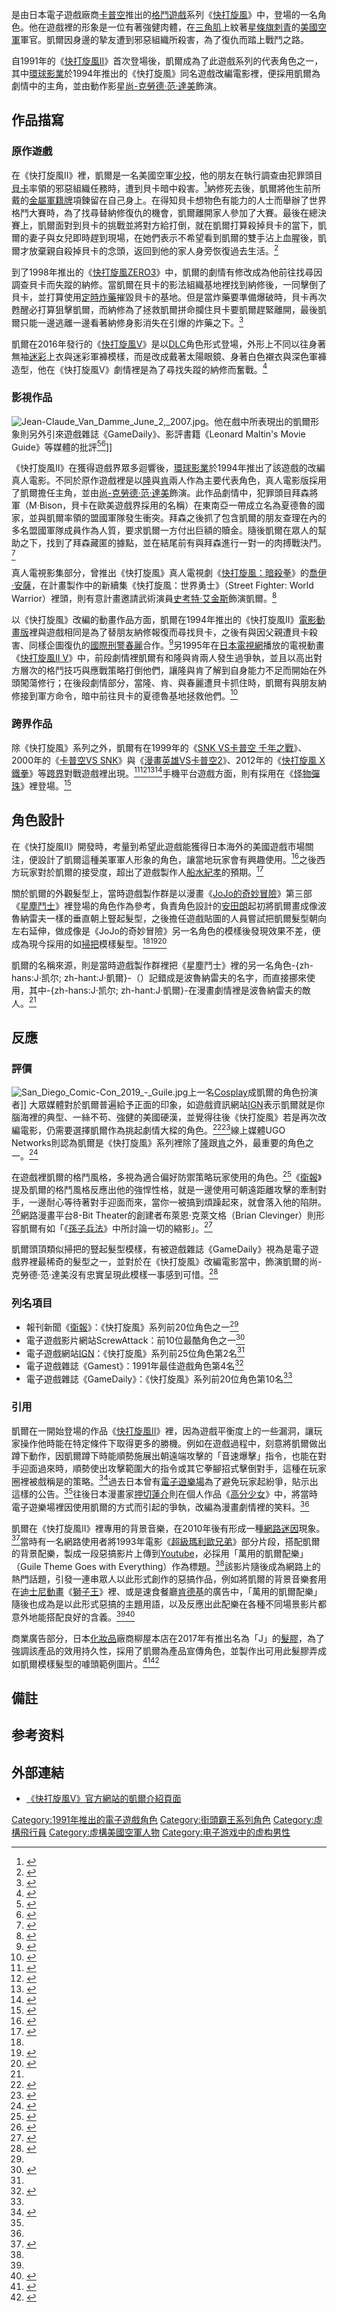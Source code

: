 {{noteTA
|G1=Games
|1=zh-hans:古烈; zh-hk:古烈; zh-tw:凱爾;
|2=zh-hans:尚-格·云·顿; zh-hk:尚-格·雲·頓; zh-tw:尚-克勞德·范·達美;
|3=zh-hans:纳什; zh-hk:納什; zh-tw:納修;
|4=zh-hans:维加; zh-hk:域加; zh-tw:貝卡;
|5=zh-hans:斯科特·阿金斯; zh-hk:史葛·阿特金斯; zh-tw:史考特·艾金斯;
|6=zh-hans:圣迭戈国际漫画展; zh-hk:聖地亞哥國際漫畫展; zh-tw:聖地牙哥國際漫畫展;
|7=zh-hans:电子游戏厅; zh-hk:遊戲機中心; zh-tw:電子遊樂場;
|8=zh-hans:视频; zh-hk:視像; zh-mo:視頻; zh-tw:影片;
|9=zh-hans:网络模因; zh-hk:網絡模因; zh-tw:網路迷因;
|10=zh-hans:啫喱水; zh-hk:噴髮膠; zh-tw:髮膠;
}}
{{Infobox character
| name       = 凱爾
| image      = Guile(Capcom Character).jpg
| caption    = 凱爾在《[[超級快打旋風II_新的挑戰者|超級快打旋風II 新的挑戰者]]》中的人物造型，由Bengus繪製
| series     = 《[[快打旋風系列|快打旋風]]》系列
| first      = 《[[快打旋風II_－世界勇士－|快打旋風II －世界勇士－]]》（1991）
| creator    = [[船水紀孝|船水紀孝]]
| voiceactor = {{unbulleted list|[[田中秀幸|田中秀幸]]：《[[快打旋風II_(電影動畫)|快打旋風II]]》電影版動畫|[[玄田哲章|玄田哲章]]：《[[快打旋風EX|快打旋風EX]]》、電視動畫《[[快打旋風II_V|快打旋風II V]]》|[[土屋利秀|土屋利秀]]：《[[快打旋風ZERO3|快打旋風ZERO3]]》、《[[漫威對卡普空2|漫威對卡普空2]]》|[[安元洋貴|安元洋貴]]：《[[快打旋風IV|快打旋風IV]]》、《[[快打旋風V|快打旋風V]]》}}
| liveactor  = [[尚-克勞德·范·達美|尚-克勞德·范·達美]]：《[[快打旋風_(1994年電影)|快打旋風]]》1994年電影
| nationality    = [[美國|美國]]
| fighting_style  = 軍隊武術與摔角技
| occupation     = [[美國空軍|美國空軍]]飛行員與軍官
}}
{{Vgname2|凱爾|ja=ガイル|en=Guile|cn=古烈|hk=cn|tw=凱爾|aka-tw=蓋爾{{noteTag|1=中國大陸與香港採用的名稱「-{古烈}-」，來自於過去誤把此角色英文名「GUILE」看成「GULIE」後流傳的音譯。<ref>{{cite web |url=https://www.laonanren.com/news/2016-11/138433p3.htm |title=造型奇葩却能喜迎玩家 盘点十个游戏中著名的杀马特人物 |work=Laonanren |author=永豪 |date=2016-11-21 |accessdate=2020-08-14}}</ref>}}}}是由日本電子遊戲廠商[[卡普空|卡普空]]推出的[[格鬥遊戲|格鬥遊戲]]系列《[[快打旋風系列|快打旋風]]》中，登場的一名角色。他在遊戲裡的形象是一位有著強健肉體，在[[三角肌|三角肌]]上紋著[[星條旗|星條旗]][[刺青|刺青]]的[[美國空軍|美國空軍]]軍官。凱爾因身邊的摯友遭到邪惡組織所殺害，為了復仇而踏上戰鬥之路。

自1991年的《[[快打旋風II_－世界勇士－|快打旋風II]]》首次登場後，凱爾成為了此遊戲系列的代表角色之一，其中[[環球影業|環球影業]]於1994年推出的《快打旋風》同名遊戲改編電影裡，便採用凱爾為劇情中的主角，並由動作影星[[尚-克勞德·范·達美|尚-克勞德·范·達美]]飾演。

== 作品描寫 ==
=== 原作遊戲 ===
在《快打旋風II》裡，凱爾是一名美國空軍[[少校|少校]]，他的朋友{{nihongo|查理·納修|チャーリー・ナッシュ}}在執行調查由犯罪頭目[[维加_(街头霸王)|貝卡]]率領的邪惡組織{{nihongo|「影法」|シャドルー}}任務時，遭到貝卡暗中殺害。<ref>{{cite book |script-title=ja:《ALL ABOUTカプコン対戦格闘ゲーム1987‐2000》 |publisher=電波新聞社 |author=[[卡普空|卡普空]] |isbn=978-488-554676-1 |date=2000-09-01 |chapter=〈APPENDIX⑥〉|page=305頁}}</ref>納修死去後，凱爾將他生前所戴的[[軍人身份確認牌|金屬軍籍牌]]項鍊留在自己身上。在得知貝卡想物色有能力的人士而舉辦了世界格鬥大賽時，為了找尋替納修復仇的機會，凱爾離開家人參加了大賽。最後在總決賽上，凱爾面對到貝卡的挑戰並將對方給打倒，就在凱爾打算殺掉貝卡的當下，凱爾的妻子{{nihongo|尤莉亞|ユリア}}與女兒{{nihongo|克莉絲|クリス}}即時趕到現場，在她們表示不希望看到凱爾的雙手沾上血腥後，凱爾才放棄親自殺掉貝卡的念頭，返回到他的家人身旁恢復過去生活。<ref>{{cite book |script-title=ja:《ALL ABOUTカプコン対戦格闘ゲーム1987‐2000》 |publisher=電波新聞社 |author=卡普空 |isbn=978-488-554676-1 |date=2000-09-01 |chapter=〈{{lang|ja|ストリートファイターII}}〉|page=16頁}}</ref>

到了1998年推出的《[[快打旋風ZERO3|快打旋風ZERO3]]》中，凱爾的劇情有修改成為他前往找尋因調查貝卡而失蹤的納修。當凱爾在貝卡的影法組織基地裡找到納修後，一同擊倒了貝卡，並打算使用[[計時炸彈|定時炸藥]]摧毀貝卡的基地。但是當炸藥要準備爆破時，貝卡再次甦醒必打算狙擊凱爾，而納修為了拯救凱爾拼命攔住貝卡要凱爾趕緊離開，最後凱爾只能一邊逃離一邊看著納修身影消失在引爆的炸藥之下。<ref>{{cite book |script-title=ja:《ALL ABOUTカプコン対戦格闘ゲーム1987‐2000》 |publisher=電波新聞社 |author=卡普空 |isbn=978-488-554676-1 |date=2000-09-01 |chapter=〈{{lang|ja|ストリートファイターZERO3}}〉|page=70頁}}</ref>

凱爾在2016年發行的《[[快打旋風V|快打旋風V]]》是以[[可下载内容|DLC]]角色形式登場，外形上不同以往身著無袖[[軍事偽裝|迷彩]]上衣與迷彩軍褲模樣，而是改成戴著太陽眼鏡、身著白色襯衣與深色軍褲造型，他在《快打旋風V》劇情裡是為了尋找失蹤的納修而奮戰。<ref>{{cite web |url=https://www.eurogamer.net/articles/2016-04-18-guile-is-the-next-street-fighter-5-dlc-character |title=Guile is the next Street Fighter 5 DLC character |work=[[Eurogamer|Eurogamer]] |author=Wesley Yin-Poole |date=2016-04-19 |accessdate=2020-08-14 |archive-date=2017-03-08 |archive-url=https://web.archive.org/web/20170308084320/http://www.eurogamer.net/articles/2016-04-18-guile-is-the-next-street-fighter-5-dlc-character |dead-url=no }}</ref>
{{clear}}

=== 影視作品 ===
[[File:Jean-Claude_Van_Damme_June_2,_2007.jpg|thumb]]。他在戲中所表現出的凱爾形象則另外引來遊戲雜誌《GameDaily》、影評書籍《Leonard Maltin's Movie Guide》等媒體的批評<ref name="GameDaily">{{cite web |url=http://www.gamedaily.com/articles/galleries/top-20-street-fighter-characters-of-all-time/?page=11 |archive-url=https://web.archive.org/web/20090226135619/http://www.gamedaily.com/articles/galleries/top-20-street-fighter-characters-of-all-time/?page=11 |dead-url=yes |title=Top 20 Street Fighter Characters of All Time |work=GameDaily |archive-date=2009-02-26 |accessdate=2020-08-14 }}</ref><ref>{{cite book |script-title=ja:《Leonard Maltin's Movie Guide》 |publisher=New American Library |author=Leonard Maltin |isbn=978-0-452-29557-5 |date=2010-06-20 |page=1333頁}}</ref>]]

《快打旋風II》在獲得遊戲界眾多迴響後，[[環球影業|環球影業]]於1994年推出了該遊戲的改編真人電影。不同於原作遊戲裡是以[[隆|隆]]與[[肯·馬斯達斯|肯]]兩人作為主要代表角色，真人電影版採用了凱爾擔任主角，並由[[尚-克勞德·范·達美|尚-克勞德·范·達美]]飾演。此作品劇情中，犯罪頭目拜森將軍（M·Bison，貝卡在歐美遊戲界採用的名稱）在東南亞一帶成立名為夏德魯的國家，並與凱爾率領的盟國軍隊發生衝突。拜森之後抓了包含凱爾的朋友查理在內的多名盟國軍隊成員作為人質，要求凱爾一方付出巨額的贖金。隨後凱爾在眾人的幫助之下，找到了拜森藏匿的據點，並在結尾前有與拜森進行一對一的肉搏戰決鬥。<ref>{{cite web |url=https://www.washingtonpost.com/wp-srv/style/longterm/movies/videos/streetfighterpg13harrington_a0ad15.htm |title='Street Fighter' (PG-13) |work=[[華盛頓郵報|華盛頓郵報]] |author=Richard Harrington |date=1994-12-24 |accessdate=2020-08-14 |archive-date=2020-04-29 |archive-url=https://web.archive.org/web/20200429172922/https://www.washingtonpost.com/wp-srv/style/longterm/movies/videos/streetfighterpg13harrington_a0ad15.htm |dead-url=no }}</ref>

真人電視影集部分，曾推出《快打旋風》真人電視劇《[[快打旋風：暗殺拳|快打旋風：暗殺拳]]》的[[喬伊·安薩|喬伊·安薩]]，在計畫製作中的新續集《快打旋風：世界勇士》（Street Fighter: World Warrior）裡頭，則有意計畫邀請武術演員[[史考特·艾金斯|史考特·艾金斯]]飾演凱爾。<ref>{{cite web |url=http://shogungamer.com/news/15587/street-fighter-assassins-fist-interview |archive-url=https://web.archive.org/web/20130807160339/http://shogungamer.com/news/15587/street-fighter-assassins-fist-interview |dead-url=yes |title=Street Fighter: Assassin's Fist [Interview] |work=Shogungamer |author=Ian Fisher |date=2013-04-15 |archive-date=2013-08-07 |accessdate=2020-08-14 }}</ref>

以《快打旋風》改編的動畫作品方面，凱爾在1994年推出的《快打旋風II》[[快打旋風II_(電影動畫)|電影動畫版]]裡與遊戲相同是為了替朋友納修報復而尋找貝卡，之後有與因父親遭貝卡殺害、同樣企圖復仇的[[國際刑警組織|國際刑警]][[春麗|春麗]]合作。<ref>{{cite web |url=https://filmotomy.com/1994-in-film-street-fighter-ii-the-animated-movie/ |title=1994 in Film: Street Fighter II: The Animated Movie |work=Filmotomy |author=Mackenzie Lamber |date=2020-07-16 |accessdate=2020-08-14 |archive-date=2020-07-20 |archive-url=https://web.archive.org/web/20200720235219/https://filmotomy.com/1994-in-film-street-fighter-ii-the-animated-movie/ |dead-url=no }}</ref>另1995年在[[日本電視網協議會|日本電視網]]播放的電視動畫《[[快打旋風II_V|快打旋風II V]]》中，前段劇情裡凱爾有和隆與肯兩人發生過爭執，並且以高出對方層次的格鬥技巧與應戰策略打倒他們，讓隆與肯了解到自身能力不足而開始在外頭闖蕩修行；在後段劇情部分，當隆、肯、與春麗遭貝卡抓住時，凱爾有與朋友納修接到軍方命令，暗中前往貝卡的夏德魯基地拯救他們。<ref>{{cite web |url=https://www.dvdtalk.com/reviews/1765/street-fighter-ii-v-vol-4/ |title=Street Fighter II V (Vol 4) |work=DVD Talk |author=Earl Cressey |date=2001-03-04 |accessdate=2020-08-14}}</ref>

=== 跨界作品 ===
除《快打旋風》系列之外，凱爾有在1999年的《[[SNK_VS卡普空_千年之戰|SNK VS卡普空 千年之戰]]》、2000年的《[[卡普空VS_SNK|卡普空VS SNK]]》與《[[漫畫英雄VS卡普空2|漫畫英雄VS卡普空2]]》、2012年的《[[快打旋風_X_鐵拳|快打旋風 X 鐵拳]]》等[[跨界作品|跨界]]對戰遊戲裡出現。<ref>{{cite web |url=https://www.giantbomb.com/snk-vs-capcom-match-of-the-millennium/3030-12312/ |title=SNK vs. Capcom: Match of the Millennium |work=[[Giant_Bomb|Giant Bomb]] |accessdate=2020-08-14 |archive-date=2019-11-08 |archive-url=https://web.archive.org/web/20191108004552/https://www.giantbomb.com/snk-vs-capcom-match-of-the-millennium/3030-12312/ |dead-url=no }}</ref><ref>{{cite web |url=https://www.giantbomb.com/capcom-vs-snk-millennium-fight-2000-pro/3030-5640/characters/ |title=Capcom vs. SNK: Millennium Fight 2000 Pro |work=Giant Bomb |accessdate=2020-08-14}}</ref><ref>{{cite web |url=https://www.gamesradar.com/the-56-characters-of-marvel-vs-capcom-2/2/ |title=The 56 characters of Marvel vs Capcom 2 |work=[[GamesRadar+|GamesRadar+]] |author=Henry Gilbert |date=2009-05-05 |accessdate=2020-08-14 |archive-date=2019-07-27 |archive-url=https://web.archive.org/web/20190727205326/https://www.gamesradar.com/the-56-characters-of-marvel-vs-capcom-2/2/ |dead-url=no }}</ref><ref>{{cite web |url=https://www.gamesradar.com/street-fighter-x-tekken-roster-meet-all-43-characters/2/ |title=Street Fighter X Tekken roster: Meet all 55 characters |work=GamesRadar+ |author=Henry Gilbert |date=2012-10-23 |accessdate=2020-08-14 |archive-date=2019-04-10 |archive-url=https://web.archive.org/web/20190410181342/https://www.gamesradar.com/street-fighter-x-tekken-roster-meet-all-43-characters/2/ |dead-url=no }}</ref>手機平台遊戲方面，則有採用在《[[怪物彈珠|怪物彈珠]]》裡登場。<ref>{{cite web |url=https://weekly.ascii.jp/elem/000/002/635/2635097/ |script-title=ja:モンスト：春麗、ガイル、バイソンなどウルトラストリートファイターIVコラボキャラ公開！ |work=月刊ASCII |author={{lang|ja|ちゅーやん}} |date=2015-07-10 |accessdate=2020-08-14 |archive-date=2021-05-13 |archive-url=https://web.archive.org/web/20210513232055/https://weekly.ascii.jp/elem/000/002/635/2635097/ }}</ref>
{{clear}}
== 角色設計 ==
{{Quote box
 |quoted = true
 |width  = 30%
 |quote  = 當時對看著角色造型草圖的人說『這個是《[[JoJo的奇妙冒險|JoJo的奇妙冒險]]》裡的-{zh-hans:凯尔; zh-hant:凱爾}-』，然後讓他們以此改成遊戲裡的凱爾，之後確認才注意到，那個漫畫人物的名稱是叫波魯納雷夫才對。（{{lang|ja|キャラのラフを見た人に、「これ『ジョジョの奇妙な冒険』のガイルでしょ」って、じゃあガイルにしようって。あとで調べたらそれはポルナレフだった}}）
 |source = —遊戲製作人[[船水紀孝|船水紀孝]]提及過去把漫畫《JoJo的奇妙冒險》裡角色做為凱爾造型來源時，把參考角色波魯納雷夫名稱搞錯的情況。<ref name="Famicom">{{cite journal |journal=《[[Fami通|Fami通]]》 |title=〈{{lang|ja|できちゃった}}〉 |publisher=[[ASCII_(公司)|ASCII]] |author=[[濱村弘一|濱村弘一]] |date=1998-09-25 |page=99頁}}</ref>}}

在《快打旋風II》開發時，考量到希望此遊戲能獲得日本海外的美國遊戲市場關注，便設計了凱爾這種美軍軍人形象的角色，讓當地玩家會有興趣使用。<ref>{{cite web |url=http://www.insertcredit.com/features/makingsf2/ |archive-url=https://web.archive.org/web/20031004174446/http://www.insertcredit.com/features/makingsf2/ |dead-url=yes |title=The Making Of Street Fighter II (or, Writing is Rewriting) |work=Insertcredit |author=Chris Kohler |archive-date=2003-10-04 |accessdate=2020-08-14 }}</ref>之後西方玩家對於凱爾的接受度，超出了遊戲製作人[[船水紀孝|船水紀孝]]的預期。<ref>{{cite journal |journal=《Game On!》 |title=〈A Fighter Speaks〉 |author=Game On! Staff |year=1996 |volume=1 |issue=1 |page=6頁}}</ref>

關於凱爾的外觀髮型上，當時遊戲製作群是以漫畫《[[JoJo的奇妙冒險|JoJo的奇妙冒險]]》第三部《[[星塵鬥士|星塵鬥士]]》裡登場的角色{{nihongo|約翰・皮耶爾・波魯納雷夫|ジャン＝ピエール・ポルナレフ}}作為參考，負責角色設計的[[安田朗|安田朗]]起初將凱爾畫成像波魯納雷夫一樣的垂直朝上豎起髮型，之後擔任遊戲貼圖的人員嘗試把凱爾髮型朝向左右延伸，做成像是《JoJo的奇妙冒險》另一名角色{{nihongo|魯道夫·馮·修特羅哈姆|ルドル・フォン・シュトロハイム}}的模樣後發現效果不差，便成為現今採用的如[[掃把|掃把]]模樣髮型。<ref name="Famicom"/><ref>{{cite book |script-title=ja:《ストリートファイターX(クロス)鉄拳 アートワークス》 |publisher=[[卡普空|卡普空]] |isbn=978-486-233344-5 |date=2012-04-05 |page=92頁}}</ref><ref>{{cite web |url=https://www.vgfacts.com/trivia/10650/ |title=Street Fighter |work=VGFacts |author=ZpaceJ0ck0 |accessdate=2020-08-14 |archive-date=2016-09-27 |archive-url=https://web.archive.org/web/20160927232023/http://www.vgfacts.com/trivia/10650 |dead-url=no }}</ref>

凱爾的名稱來源，則是當時遊戲製作群裡把《星塵鬥士》裡的另一名角色-{zh-hans:J·凯尔; zh-hant:J·凱爾}-（{{lang|ja|J・ガイル}}）記錯成是波魯納雷夫的名字，而直接挪來使用，其中-{zh-hans:J·凯尔; zh-hant:J·凱爾}-在漫畫劇情裡是波魯納雷夫的敵人。<ref name="Famicom"/>

== 反應 ==
=== 評價 ===
[[File:San_Diego_Comic-Con_2019_-_Guile.jpg|thumb]]上一名[[Cosplay|Cosplay]]成凱爾的角色扮演者]]
大眾媒體對於凱爾普遍給予正面的印象，如遊戲資訊網站[[IGN|IGN]]表示凱爾就是你腦海裡的典型、一絲不苟、強健的美國硬漢，並覺得往後《快打旋風》若是再次改編電影，仍需要選擇凱爾作為挑起劇情大樑的角色。<ref name="IGN">{{cite web |url=https://www.ign.com/articles/2009/02/18/top-25-street-fighters-the-final-five?page=4 |title=Top 25 Street Fighters: The Final Five |work=[[IGN|IGN]] |author=D. F. Smith |date=2012-06-16 |accessdate=2020-08-14 |archive-date=2018-09-30 |archive-url=https://web.archive.org/web/20180930052352/https://www.ign.com/articles/2009/02/18/top-25-street-fighters-the-final-five?page=4 |dead-url=no }}</ref><ref>{{cite web |url=https://www.ign.com/articles/2008/06/03/franchise-reboot-videogame-heroes?page=4 |title=Franchise Reboot: Videogame Heroes |work=IGN |author=Jesse Schedeen |date=2008-06-04 |accessdate=2020-08-14 |archive-date=2018-09-25 |archive-url=https://web.archive.org/web/20180925214529/http://www.ign.com/articles/2008/06/03/franchise-reboot-videogame-heroes?page=4 |dead-url=no }}</ref>線上媒體UGO Networks則認為凱爾是《快打旋風》系列裡除了[[隆|隆]]跟[[肯·馬斯達斯|肯]]之外，最重要的角色之一。<ref>{{cite web |url=http://www.ugo.com/games/top-50-street-fighter-characters?page=4 |archive-url=https://web.archive.org/web/20100828102817/http://www.ugo.com/games/top-50-street-fighter-characters?page=4 |dead-url=yes |title=Top 50 Street Fighter Characters |work=UGO Networks |author=Paul Furfari |date=2010-08-25 |archive-date=2010-08-28 |accessdate=2020-08-14 }}</ref>

在遊戲裡凱爾的格鬥風格，多視為適合偏好防禦策略玩家使用的角色。<ref>{{cite web |url=https://www.theguardian.com/technology/gamesblog/2009/feb/20/playstation-xbox |title=A beginner's guide to Street Fighter IV |work=[[衛報|衛報]] |author=Keith Stuart |date=2009-02-20 |accessdate=2020-08-14 |archive-date=2019-09-09 |archive-url=https://web.archive.org/web/20190909051022/https://www.theguardian.com/technology/gamesblog/2009/feb/20/playstation-xbox |dead-url=no }}</ref>《[[衛報|衛報]]》提及凱爾的格鬥風格反應出他的強悍性格，就是一邊使用可朝遠距離攻擊的{{nihongo|「音速爆擊」|ソニックブーム}}牽制對手，一邊耐心等待著對手迎面而來，當你一被搞到煩躁起來，就會落入他的陷阱。<ref name="TheGuardian">{{cite web |url=https://www.theguardian.com/technology/gamesblog/2010/apr/28/top-20-street-fighter-characters |title=Ryan Hart's top 20 Street Fighter characters – Part 1 |work=衛報 |author=Keith Stuart |date=2010-04-29 |accessdate=2020-08-14 |archive-date=2019-06-29 |archive-url=https://web.archive.org/web/20190629201204/https://www.theguardian.com/technology/gamesblog/2010/apr/28/top-20-street-fighter-characters |dead-url=no }}</ref>網路漫畫平台8-Bit Theater的創建者布萊恩·克萊文格（Brian Clevinger）則形容凱爾有如「《[[孫子兵法|孫子兵法]]》中所討論一切的縮影」。<ref>{{cite web |url=http://www.nuklearpower.com/daily.php?date=051027 |archive-url=https://web.archive.org/web/20080413142858/http://www.nuklearpower.com/daily.php?date=051027 |title=Episode 617: Thinking Ahead |work=Nuklear Power |author=Brian Clevinger |date=2005-10-27 |archive-date=2008-04-13 |accessdate=2020-08-14 |dead-url=no }}</ref>

凱爾頭頂類似掃把的豎起髮型模樣，有被遊戲雜誌《GameDaily》視為是電子遊戲界裡最稀奇的髮型之一，並對於在《快打旋風》改編電影當中，飾演凱爾的尚-克勞德·范·達美沒有忠實呈現此模樣一事感到可惜。<ref>{{cite web |url=http://www.gamedaily.com/articles/galleries/weirdest-hairstyles-in-gaming/?page=13 |archive-url=https://web.archive.org/web/20090415220102/http://www.gamedaily.com/articles/galleries/weirdest-hairstyles-in-gaming/?page=13 |dead-url=yes |title=Weirdest Hairstyles In Gaming |work=GameDaily |archive-date=2009-04-15 |accessdate=2020-08-14 }}</ref>

=== 列名項目 ===
*報刊新聞《[[衛報|衛報]]》：《快打旋風》系列前20位角色之一<ref name="TheGuardian"/>
*電子遊戲影片網站ScrewAttack：前10位最酷角色之一<ref>{{cite web |url=http://www.gametrailers.com/videos/bcm09g/screwattack-s-top-ten-top-ten-coolest-characters |archive-url=https://web.archive.org/web/20121011163540/http://www.gametrailers.com/videos/bcm09g/screwattack-s-top-ten-top-ten-coolest-characters |dead-url=yes |title=ScrewAttack's Top Ten |work=[[GameTrailers|GameTrailers]] |date=2007-02-08 |archive-date=2012-10-11 |accessdate=2020-08-14 }}</ref>
*電子遊戲網站[[IGN|IGN]]：《快打旋風》系列前25位角色第2名<ref name="IGN"/>
*電子遊戲雜誌《Gamest》：1991年最佳遊戲角色第4名<ref>{{cite web |url=http://www.netlaputa.ne.jp/~dummy/gamest/magazine/gamest/v068.html |archive-url=https://web.archive.org/web/20080708023233/http://www.netlaputa.ne.jp/~dummy/gamest/magazine/gamest/v068.html |dead-url=yes |script-title=特集：第５回ゲーメスト大賞 |work=Netlaputa |archive-date=2008-07-08 |accessdate=2020-08-14 }}</ref>
*電子遊戲雜誌《GameDaily》：《快打旋風》系列前20位角色第10名<ref name="GameDaily"/>

=== 引用 ===
凱爾在一開始登場的作品《[[快打旋風II_－世界勇士－|快打旋風II]]》裡，因為遊戲平衡度上的一些漏洞，讓玩家操作他時能在特定條件下取得更多的勝機。例如在遊戲過程中，刻意將凱爾做出蹲下動作，因凱爾蹲下時能順勢施展出朝遠端攻擊的「音速爆擊」指令，也能在對手迎面過來時，順勢使出攻擊範圍大的{{nihongo|「腳刀踢擊」|サマーソルトキック}}指令或其它拳腳招式擊倒對手，這種在玩家圈裡被戲稱是{{nihongo|「龜縮凱爾」|待ちガイル}}的策略。<ref name="Excite">{{cite web |url=https://www.excite.co.jp/news/article/E1331051921537/?p=2 |script-title=ja:待ちガイルが青春だった時代がたしかにあった『ハイスコアガール』 |work=Excite |author={{lang|ja|たまごまご}} |date=2012-03-07 |accessdate=2020-08-14}}</ref>過去日本曾有[[電子遊樂場|電子遊樂場]]為了避免玩家起紛爭，貼示出{{nihongo|「禁止使用龜縮凱爾」|待ちガイル禁止}}這樣的公告。<ref name="Excite"/>往後日本漫畫家[[押切蓮介|押切蓮介]]則在個人作品《[[高分少女|高分少女]]》中，將當時電子遊樂場裡因使用凱爾的方式而引起的爭執，改編為漫畫劇情裡的笑料。<ref name="Excite"/>

凱爾在《快打旋風II》裡專用的背景音樂，在2010年後有形成一種[[網路迷因|網路迷因]]現象。<ref name="KnowYourMeme">{{cite web |url=https://knowyourmeme.com/memes/guiles-theme-goes-with-everything |title=Guile's Theme Goes with Everything |work=Know Your Meme |author=Ben Sithisane |accessdate=2020-08-14 |archive-date=2020-05-17 |archive-url=https://web.archive.org/web/20200517194423/https://knowyourmeme.com/memes/guiles-theme-goes-with-everything |dead-url=no }}</ref>當時有一名網路使用者將1993年電影《[[超级马里奥兄弟_(电影)|超級瑪利歐兄弟]]》部分片段，搭配凱爾的背景配樂，製成一段惡搞影片上傳到[[Youtube|Youtube]]，必採用「萬用的凱爾配樂」（Guile Theme Goes with Everything）作為標題。<ref name="KnowYourMeme"/>該影片隨後成為網路上的熱門話題，引發一連串眾人以此形式創作的惡搞作品，例如將凱爾的背景音樂套用在[[迪士尼動畫|迪士尼動畫]]《[[獅子王|獅子王]]》裡、或是速食餐廳[[肯德基|肯德基]]的廣告中，「萬用的凱爾配樂」隨後也成為是以此形式惡搞的主題用語，以及反應出此配樂在各種不同場景影片都意外地能搭配良好的含義。<ref name="KnowYourMeme"/><ref>{{cite web |url=https://www.ranker.com/list/the-very-best-of-the-guile-theme-goes-with-everything-meme/ariel-kana |title=The Very Best of the Guile Theme Goes with Everything Meme |work=Ranker |author=Ariel Kana |date=2019-11-05 |accessdate=2020-08-14 |archive-date=2017-09-20 |archive-url=https://web.archive.org/web/20170920073816/http://www.ranker.com/list/the-very-best-of-the-guile-theme-goes-with-everything-meme/ariel-kana |dead-url=no }}</ref>

商業廣告部分，日本[[化妝品|化妝品]]廠商柳屋本店在2017年有推出名為「J」的[[髮膠|髮膠]]，為了強調該產品的效用持久性，採用了凱爾為產品宣傳角色，並製作出可用此髮膠弄成如凱爾模樣髮型的噱頭範例圖片。<ref>{{cite web |url=https://www.famitsu.com/news/201708/03139005.html |script-title=ja:『ストII』のガイルがヘアジェルのイメージキャラクターに大抜擢！ |work=Fami通 |date=2017-08-03 |accessdate=2020-08-14 |archive-date=2017-08-04 |archive-url=https://web.archive.org/web/20170804130646/https://www.famitsu.com/news/201708/03139005.html |dead-url=no }}</ref><ref>{{cite web |url=http://www.j-gel.jp/ |script-title=ja:ヘアジェルJ |work=柳田本屋 |accessdate=2020-08-14 |archive-date=2020-02-24 |archive-url=https://web.archive.org/web/20200224052126/http://www.j-gel.jp/ |dead-url=no }}</ref>

== 備註 ==
{{NoteFoot}}

== 参考资料 ==
{{Reflist|30em}}

== 外部連結 ==
*[https://streetfighter.com/characters/guile/ 《快打旋風V》官方網站的凱爾介紹頁面]{{Wayback|url=https://streetfighter.com/characters/guile/ |date=20190626081349 }}

{{街頭霸王系列}}
{{Authority control}}

{{DEFAULTSORT:Guile}}
[[Category:1991年推出的電子遊戲角色|Category:1991年推出的電子遊戲角色]]
[[Category:街頭霸王系列角色|Category:街頭霸王系列角色]]
[[Category:虛構飛行員|Category:虛構飛行員]]
[[Category:虛構美國空軍人物|Category:虛構美國空軍人物]]
[[Category:电子游戏中的虚构男性|Category:电子游戏中的虚构男性]]